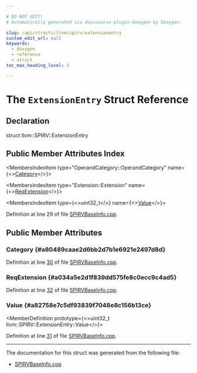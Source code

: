 ```yaml
---

# DO NOT EDIT!
# Automatically generated via docusaurus-plugin-doxygen by Doxygen.

slug: /api/structs/llvm/spirv/extensionentry
custom_edit_url: null
keywords:
  - doxygen
  - reference
  - struct
toc_max_heading_level: 3

---
```





# The `ExtensionEntry` Struct Reference

<DoxygenPage pluginConfig={pluginConfig}>



## Declaration

<CodeBlock>struct llvm::SPIRV::ExtensionEntry</CodeBlock>

## Public Member Attributes Index

<MembersIndex>

<MembersIndexItem
  type="OperandCategory::OperandCategory"
  name={<><a href="#a80489caae2d6bb2d7b1e6921e2497d8d">Category</a></>}>
</MembersIndexItem>

<MembersIndexItem
  type="Extension::Extension"
  name={<><a href="#a034a5e2d1f839dd575fe8c0ecc9c4ad5">ReqExtension</a></>}>
</MembersIndexItem>

<MembersIndexItem
  type={<>uint32&#95;t</>}
  name={<><a href="#a82758e7c5df93839f7048e8c156b13ce">Value</a></>}>
</MembersIndexItem>

</MembersIndex>


Definition at line 29 of file <a href="/docs/api/files/lib/lib/target/lib/target/spirv/lib/target/spirv/mctargetdesc/spirvbaseinfo-cpp">SPIRVBaseInfo.cpp</a>.

<SectionDefinition>

## Public Member Attributes

### Category {#a80489caae2d6bb2d7b1e6921e2497d8d}

<MemberDefinition
  prototype="OperandCategory::OperandCategory llvm::SPIRV::ExtensionEntry::Category">

Definition at line <a href="/docs/api/files/lib/lib/target/lib/target/spirv/lib/target/spirv/mctargetdesc/spirvbaseinfo-cpp/#l00030">30</a> of file <a href="/docs/api/files/lib/lib/target/lib/target/spirv/lib/target/spirv/mctargetdesc/spirvbaseinfo-cpp">SPIRVBaseInfo.cpp</a>.
</MemberDefinition>

### ReqExtension {#a034a5e2d1f839dd575fe8c0ecc9c4ad5}

<MemberDefinition
  prototype="Extension::Extension llvm::SPIRV::ExtensionEntry::ReqExtension">

Definition at line <a href="/docs/api/files/lib/lib/target/lib/target/spirv/lib/target/spirv/mctargetdesc/spirvbaseinfo-cpp/#l00032">32</a> of file <a href="/docs/api/files/lib/lib/target/lib/target/spirv/lib/target/spirv/mctargetdesc/spirvbaseinfo-cpp">SPIRVBaseInfo.cpp</a>.
</MemberDefinition>

### Value {#a82758e7c5df93839f7048e8c156b13ce}

<MemberDefinition
  prototype={<>uint32&#95;t llvm::SPIRV::ExtensionEntry::Value</>}>

Definition at line <a href="/docs/api/files/lib/lib/target/lib/target/spirv/lib/target/spirv/mctargetdesc/spirvbaseinfo-cpp/#l00031">31</a> of file <a href="/docs/api/files/lib/lib/target/lib/target/spirv/lib/target/spirv/mctargetdesc/spirvbaseinfo-cpp">SPIRVBaseInfo.cpp</a>.
</MemberDefinition>

</SectionDefinition>

<hr/>

The documentation for this struct was generated from the following file:

<ul>
<li><a href="/docs/api/files/lib/lib/target/lib/target/spirv/lib/target/spirv/mctargetdesc/spirvbaseinfo-cpp">SPIRVBaseInfo.cpp</a></li>
</ul>

</DoxygenPage>
